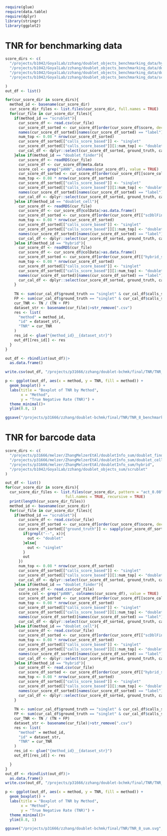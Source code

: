 ```r
require(glue)
require(data.table)
require(dplyr)
library(stringr)
library(ggplot2)
```

# TNR for benchmarking data
```r
score_dirs <- c(
  "/projects/b1042/GoyalLab/zzhang/doublet_objects_benchmarking_data/hybrid",
  "/projects/b1042/GoyalLab/zzhang/doublet_objects_benchmarking_data/doublet_cell",
  "/projects/b1042/GoyalLab/zzhang/doublet_objects_benchmarking_data/doublet_finder",
  "/projects/b1042/GoyalLab/zzhang/doublet_objects_benchmarking_data/scrublet"

)
out_df <- list()

for(cur_score_dir in score_dirs){
  method_id <- basename(cur_score_dir)
  cur_score_dir_files <- list.files(cur_score_dir, full.names = TRUE)
  for(cur_file in cur_score_dir_files){
    if(method_id == "scrublet"){
      cur_score_df <- read.csv(cur_file)
      cur_score_df_sorted <- cur_score_df[order(cur_score_df$score, decreasing = T), ]
      names(cur_score_df_sorted)[names(cur_score_df_sorted) == "label"] <- "ground_truth"
      num_top <- 0.08 * nrow(cur_score_df_sorted)
      cur_score_df_sorted[["calls_score_based"]] <- "singlet"
      cur_score_df_sorted[["calls_score_based"]][1:num_top] <- "doublet"
      cur_cal_df <- dplyr::select(cur_score_df_sorted, ground_truth, calls_score_based)
    }else if(method_id == "doublet_finder"){
      cur_score_df <- readRDS(cur_file)
      cur_score_df <- cur_score_df@meta.data
      score_col <- grep("pANN", colnames(cur_score_df), value = TRUE)
      cur_score_df_sorted <- cur_score_df[order(cur_score_df[[score_col]], decreasing = T), ]
      num_top <- 0.08 * nrow(cur_score_df_sorted)
      cur_score_df_sorted[["calls_score_based"]] <- "singlet"
      cur_score_df_sorted[["calls_score_based"]][1:num_top] <- "doublet"
      names(cur_score_df_sorted)[names(cur_score_df_sorted) == "label"] <- "ground_truth"
      cur_cal_df <- dplyr::select(cur_score_df_sorted, ground_truth, calls_score_based)
    }else if(method_id == "doublet_cell"){
      cur_score_df <- readRDS(cur_file)
      cur_score_df <- cur_score_df@colData|>as.data.frame()
      cur_score_df_sorted <- cur_score_df[order(cur_score_df[["scDblFinder.score"]], decreasing = T), ]
      num_top <- 0.08 * nrow(cur_score_df_sorted)
      cur_score_df_sorted[["calls_score_based"]] <- "singlet"
      cur_score_df_sorted[["calls_score_based"]][1:num_top] <- "doublet"
      names(cur_score_df_sorted)[names(cur_score_df_sorted) == "label"] <- "ground_truth"
      cur_cal_df <- dplyr::select(cur_score_df_sorted, ground_truth, calls_score_based)
    }else if(method_id == "hybrid"){
      cur_score_df <- readRDS(cur_file)
      cur_score_df <- cur_score_df@colData|>as.data.frame()
      cur_score_df_sorted <- cur_score_df[order(cur_score_df[["hybrid_score"]], decreasing = T), ]
      num_top <- 0.08 * nrow(cur_score_df_sorted)
      cur_score_df_sorted[["calls_score_based"]] <- "singlet"
      cur_score_df_sorted[["calls_score_based"]][1:num_top] <- "doublet"
      names(cur_score_df_sorted)[names(cur_score_df_sorted) == "label"] <- "ground_truth"
      cur_cal_df <- dplyr::select(cur_score_df_sorted, ground_truth, calls_score_based)
    }
    
    TN <- sum(cur_cal_df$ground_truth == "singlet" & cur_cal_df$calls_score_based == "singlet")
    FP <- sum(cur_cal_df$ground_truth == "singlet" & cur_cal_df$calls_score_based == "doublet")
    cur_TNR <- TN / (TN + FP)
    dataset_str <- basename(cur_file)|>str_remove(".csv")
    res <- list(
      "method" = method_id,
      "id" = dataset_str,
      "TNR" = cur_TNR
    )
    res_id <- glue("{method_id}__{dataset_str}")
    out_df[[res_id]] <- res
  }
}

out_df <- rbindlist(out_df)|>
  as.data.frame()

write.csv(out_df, "/projects/p31666/zzhang/doublet-bchmk/final/TNR/TNR_8_benchmarking.csv",quote = F, row.names = F)

p <- ggplot(out_df, aes(x = method, y = TNR, fill = method)) +
  geom_boxplot() +
  labs(title = "Boxplot of TNR by Method",
       x = "Method",
       y = "True Negative Rate (TNR)") +
  theme_minimal()+
  ylim(0.8, 1) 

ggsave("/projects/p31666/zzhang/doublet-bchmk/final/TNR/TNR_8_benchmarking.svg", p, device = "svg", height = 6, width = 8)
```

# TNR for barcode data 
```r
score_dirs <- c(
  "/projects/p31666/melzer/ZhangMelzerEtAl/doubletInfo_sum/doublet_finder",
  "/projects/p31666/melzer/ZhangMelzerEtAl/doubletInfo_sum/doublet_cell",
  "/projects/p31666/melzer/ZhangMelzerEtAl/doubletInfo_sum/hybrid",
  "/projects/b1042/GoyalLab/zzhang/doublet_objects_sum/scrublet"
)

out_df <- list()
for(cur_score_dir in score_dirs){
  cur_score_dir_files <- list.files(cur_score_dir, pattern = "act_0.08", 
                           full.names = TRUE, recursive = TRUE)
  print(length(cur_score_dir_files))
  method_id <- basename(cur_score_dir)
  for(cur_file in cur_score_dir_files){
    if(method_id == "scrublet"){
      cur_score_df <- read.csv(cur_file)
      cur_score_df_sorted <- cur_score_df[order(cur_score_df$score, decreasing = T), ]
      cur_score_df_sorted[["ground_truth"]] <- sapply(cur_score_df_sorted$barcode, function(x){
        if(grepl("--", x)){
          out <- "doublet"
        }else{
          out <- "singlet"
        }
        out
      })
      num_top <- 0.08 * nrow(cur_score_df_sorted)
      cur_score_df_sorted[["calls_score_based"]] <- "singlet"
      cur_score_df_sorted[["calls_score_based"]][1:num_top] <- "doublet"
      cur_cal_df <- dplyr::select(cur_score_df_sorted, ground_truth, calls_score_based)
    }else if(method_id == "doublet_finder"){
      cur_score_df <- read.csv(cur_file)
      score_col <- grep("pANN", colnames(cur_score_df), value = TRUE)
      cur_score_df_sorted <- cur_score_df[order(cur_score_df[[score_col]], decreasing = T), ]
      num_top <- 0.08 * nrow(cur_score_df_sorted)
      cur_score_df_sorted[["calls_score_based"]] <- "singlet"
      cur_score_df_sorted[["calls_score_based"]][1:num_top] <- "doublet"
      names(cur_score_df_sorted)[names(cur_score_df_sorted) == "label"] <- "ground_truth"
      cur_cal_df <- dplyr::select(cur_score_df_sorted, ground_truth, calls_score_based)
    }else if(method_id == "doublet_cell"){
      cur_score_df <- read.csv(cur_file)
      cur_score_df_sorted <- cur_score_df[order(cur_score_df[["scDblFinder.score"]], decreasing = T), ]
      num_top <- 0.08 * nrow(cur_score_df_sorted)
      cur_score_df_sorted[["calls_score_based"]] <- "singlet"
      cur_score_df_sorted[["calls_score_based"]][1:num_top] <- "doublet"
      names(cur_score_df_sorted)[names(cur_score_df_sorted) == "label"] <- "ground_truth"
      cur_cal_df <- dplyr::select(cur_score_df_sorted, ground_truth, calls_score_based)
    }else if(method_id == "hybrid"){
      cur_score_df <- read.csv(cur_file)
      cur_score_df_sorted <- cur_score_df[order(cur_score_df[["hybrid_score"]], decreasing = T), ]
      num_top <- 0.08 * nrow(cur_score_df_sorted)
      cur_score_df_sorted[["calls_score_based"]] <- "singlet"
      cur_score_df_sorted[["calls_score_based"]][1:num_top] <- "doublet"
      names(cur_score_df_sorted)[names(cur_score_df_sorted) == "label"] <- "ground_truth"
      cur_cal_df <- dplyr::select(cur_score_df_sorted, ground_truth, calls_score_based)
    }
    
    TN <- sum(cur_cal_df$ground_truth == "singlet" & cur_cal_df$calls_score_based == "singlet")
    FP <- sum(cur_cal_df$ground_truth == "singlet" & cur_cal_df$calls_score_based == "doublet")
    cur_TNR <- TN / (TN + FP)
    dataset_str <- basename(cur_file)|>str_remove(".csv")
    res <- list(
      "method" = method_id,
      "id" = dataset_str,
      "TNR" = cur_TNR
    )
    res_id <- glue("{method_id}__{dataset_str}")
    out_df[[res_id]] <- res

  }
}
out_df <- rbindlist(out_df)|>
  as.data.frame()
write.csv(out_df, "/projects/p31666/zzhang/doublet-bchmk/final/TNR/TNR_8_sum.csv",quote = F, row.names = F)

p <- ggplot(out_df, aes(x = method, y = TNR, fill = method)) +
  geom_boxplot() +
  labs(title = "Boxplot of TNR by Method",
       x = "Method",
       y = "True Negative Rate (TNR)") +
  theme_minimal()+
  ylim(0.8, 1) 

ggsave("/projects/p31666/zzhang/doublet-bchmk/final/TNR/TNR_8_sum.svg", p, device = "svg", height = 6, width = 8)
```






